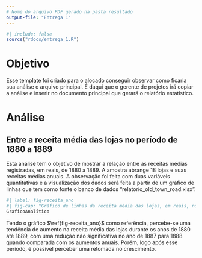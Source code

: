```yaml
---
# Nome do arquivo PDF gerado na pasta resultado
output-file: "Entrega 1"
---
```


```r
#| include: false
source("rdocs/entrega_1.R")
```

# Objetivo

Esse template foi criado para o alocado conseguir observar como ficaria sua análise o arquivo principal. É daqui que o gerente de projetos irá copiar a análise e inserir no documento principal que gerará o relatório estatístico.

# Análise

## Entre a receita média das lojas no período de 1880 a 1889

 Esta análise tem o objetivo de mostrar a relação entre as receitas médias registradas, em reais, de 1880 a 1889. A amostra abrange 18 lojas e suas receitas médias anuais. A observação foi feita com duas variáveis quantitativas e a visualização dos dados será feita a partir de um gráfico de linhas que tem como fonte o banco de dados "relatorio_old_town_road.xlsx".

```r
#| label: fig-receita_ano
#| fig-cap: "Gráfico de linhas da receita média das lojas, em reais, no decorrer dos anos de 1880 a 1889"
GraficoAnalítico
```

 Tendo o gráfico $\ref{fig-receita_ano}$ como referência, percebe-se uma tendência de aumento na receita média das lojas durante os anos de 1880 até 1889, com uma redução não significativa no ano de 1887 para 1888 quando comparada com os aumentos anuais. Porém, logo após esse período, é possível perceber uma retomada no crescimento.